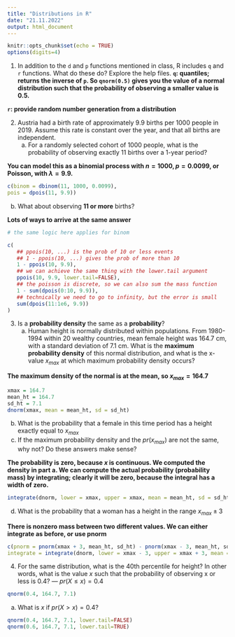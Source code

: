 ```yaml
---
title: "Distributions in R"
date: "21.11.2022"
output: html_document
---
```


```r
knitr::opts_chunk$set(echo = TRUE)
options(digits=4)
```

1. In addition to the `d` and `p` functions mentioned in class, R includes `q` and `r` functions. What do these do? Explore the help files.
**`q`: quantiles; returns the inverse of `p`. So `qnorm(0.5)` gives you the value of a normal distribution such that the probability of observing a smaller value is 0.5.**

**`r`: provide random number generation from a distribution**

2. Austria had a birth rate of approximately 9.9 births per 1000 people in 2019. Assume this rate is constant over the year, and that all births are independent.
   a. For a randomly selected cohort of 1000 people, what is the probability of observing exactly 11 births over a 1-year period?
   
**You can model this as a binomial process with $n=1000,p=0.0099$, or Poisson, with $\lambda = 9.9$.**

```r
c(binom = dbinom(11, 1000, 0.0099),
pois = dpois(11, 9.9))
```

   
   b. What about observing **11 or more** births?

**Lots of ways to arrive at the same answer**

```r
# the same logic here applies for binom

c(
   ## ppois(10, ...) is the prob of 10 or less events
   ## 1 - ppois(10, ...) gives the prob of more than 10
   1 - ppois(10, 9.9),  
   ## we can achieve the same thing with the lower.tail argument
   ppois(10, 9.9, lower.tail=FALSE),
   ## the poisson is discrete, so we can also sum the mass function
   1 - sum(dpois(0:10, 9.9)),
   ## technically we need to go to infinity, but the error is small
   sum(dpois(11:1e6, 9.9))
)
```


3. Is a **probability density** the same as a **probability**?
   a. Human height is normally distributed within populations. From 1980-1994 within 20 wealthy countries, mean female height was 164.7 cm, with a standard deviation of 7.1 cm. What is the **maximum probability density** of this normal distribution, and what is the x-value $x_{max}$ at which maximum probability density occurs?

**The maximum density of the normal is at the mean, so $x_{max}=164.7$** 

```r
xmax = 164.7
mean_ht = 164.7
sd_ht = 7.1
dnorm(xmax, mean = mean_ht, sd = sd_ht)
```

   b. What is the probability that a female in this time period has a height exactly equal to $x_{max}$
   c. If the maximum probability density and the $pr(x_{max})$ are not the same, why not? Do these answers make sense?
   
**The probability is zero, because $x$ is continuous. We computed the density in part a. We can compute the actual probability (probability mass) by integrating; clearly it will be zero, because the integral has a width of zero.**

```r
integrate(dnorm, lower = xmax, upper = xmax, mean = mean_ht, sd = sd_ht)
```

   d. What is the probability that a woman has a height in the range $x_{max} \pm 3$

**There is nonzero mass between two different values. We can either integrate as before, or use pnorm**
   
```r
c(pnorm = pnorm(xmax + 3, mean_ht, sd_ht) - pnorm(xmax - 3, mean_ht, sd_ht),
integrate = integrate(dnorm, lower = xmax - 3, upper = xmax + 3, mean = mean_ht, sd = sd_ht)["value"])
```
   
4. For the same distribution, what is the 40th percentile for height? In other words, what is the value $x$ such that the probability of observing x or less is 0.4? --- $pr(X \le x) = 0.4$

```r
qnorm(0.4, 164.7, 7.1)
```

   a. What is $x$ if $pr(X > x) = 0.4$?

```r
qnorm(0.4, 164.7, 7.1, lower.tail=FALSE)
qnorm(0.6, 164.7, 7.1, lower.tail=TRUE)
```
